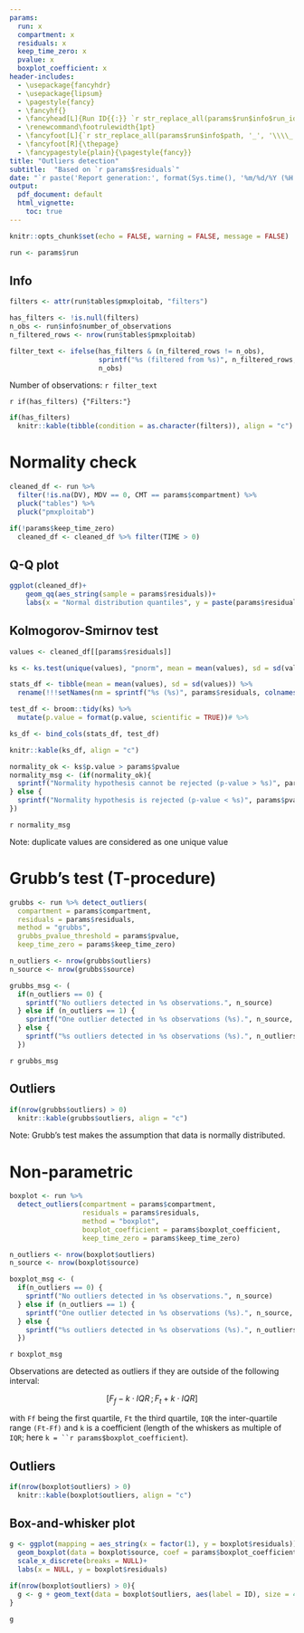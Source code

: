 ```yaml
---
params:
  run: x
  compartment: x
  residuals: x
  keep_time_zero: x
  pvalue: x
  boxplot_coefficient: x
header-includes:
  - \usepackage{fancyhdr}
  - \usepackage{lipsum}
  - \pagestyle{fancy}
  - \fancyhf{}
  - \fancyhead[L]{Run ID{{:}} `r str_replace_all(params$run$info$run_id, '_', '\\\\_')`}
  - \renewcommand\footrulewidth{1pt}
  - \fancyfoot[L]{`r str_replace_all(params$run$info$path, '_', '\\\\_')`}
  - \fancyfoot[R]{\thepage}
  - \fancypagestyle{plain}{\pagestyle{fancy}}
title: "Outliers detection"
subtitle:  "Based on `r params$residuals`"
date: "`r paste('Report generation:', format(Sys.time(), '%m/%d/%Y (%H:%M)'))`"
output: 
  pdf_document: default
  html_vignette:
    toc: true
---
```


```r
knitr::opts_chunk$set(echo = FALSE, warning = FALSE, message = FALSE)

run <- params$run
```

## Info

```r
filters <- attr(run$tables$pmxploitab, "filters")

has_filters <- !is.null(filters)
n_obs <- run$info$number_of_observations
n_filtered_rows <- nrow(run$tables$pmxploitab)

filter_text <- ifelse(has_filters & (n_filtered_rows != n_obs),
                      sprintf("%s (filtered from %s)", n_filtered_rows, n_obs),
                      n_obs)
```

Number of observations: `r filter_text`

`r if(has_filters) {"Filters:"}`
```r
if(has_filters)
  knitr::kable(tibble(condition = as.character(filters)), align = "c")
```

# Normality check

```r
cleaned_df <- run %>%
  filter(!is.na(DV), MDV == 0, CMT == params$compartment) %>% 
  pluck("tables") %>% 
  pluck("pmxploitab")

if(!params$keep_time_zero)
  cleaned_df <- cleaned_df %>% filter(TIME > 0)
```

## Q-Q plot
```r
ggplot(cleaned_df)+
    geom_qq(aes_string(sample = params$residuals))+
    labs(x = "Normal distribution quantiles", y = paste(params$residuals, "distribution quantiles"))
```

## Kolmogorov-Smirnov test
```r
values <- cleaned_df[[params$residuals]]

ks <- ks.test(unique(values), "pnorm", mean = mean(values), sd = sd(values))

stats_df <- tibble(mean = mean(values), sd = sd(values)) %>%
  rename(!!!setNames(nm = sprintf("%s (%s)", params$residuals, colnames(.)), colnames(.)))

test_df <- broom::tidy(ks) %>%
  mutate(p.value = format(p.value, scientific = TRUE))# %>% 

ks_df <- bind_cols(stats_df, test_df)

knitr::kable(ks_df, align = "c")
```

```r
normality_ok <- ks$p.value > params$pvalue
normality_msg <- (if(normality_ok){
  sprintf("Normality hypothesis cannot be rejected (p-value > %s)", params$pvalue)
} else {
  sprintf("Normality hypothesis is rejected (p-value < %s)", params$pvalue)
})
```

`r normality_msg`

Note: duplicate values are considered as one unique value

# Grubb's test (T-procedure)

```r
grubbs <- run %>% detect_outliers(
  compartment = params$compartment,
  residuals = params$residuals,
  method = "grubbs",
  grubbs_pvalue_threshold = params$pvalue, 
  keep_time_zero = params$keep_time_zero)

n_outliers <- nrow(grubbs$outliers)
n_source <- nrow(grubbs$source)

grubbs_msg <- (
  if(n_outliers == 0) {
    sprintf("No outliers detected in %s observations.", n_source)
  } else if (n_outliers == 1) {
    sprintf("One outlier detected in %s observations (%s).", n_source, scales::percent(n_outliers / n_source))
  } else {
    sprintf("%s outliers detected in %s observations (%s).", n_outliers, n_source, scales::percent(n_outliers / n_source))
  })
```

`r grubbs_msg`

## Outliers

```r
if(nrow(grubbs$outliers) > 0) 
  knitr::kable(grubbs$outliers, align = "c")
```


Note: Grubb's test makes the assumption that data is normally distributed.

# Non-parametric

```r
boxplot <- run %>% 
  detect_outliers(compartment = params$compartment,
                  residuals = params$residuals,
                  method = "boxplot",
                  boxplot_coefficient = params$boxplot_coefficient, 
                  keep_time_zero = params$keep_time_zero)

n_outliers <- nrow(boxplot$outliers)
n_source <- nrow(boxplot$source)

boxplot_msg <- (
  if(n_outliers == 0) {
    sprintf("No outliers detected in %s observations.", n_source)
  } else if (n_outliers == 1) {
    sprintf("One outlier detected in %s observations (%s).", n_source, scales::percent(n_outliers / n_source))
  } else {
    sprintf("%s outliers detected in %s observations (%s).", n_outliers, n_source, scales::percent(n_outliers / n_source))
  })
```

`r boxplot_msg`

Observations are detected as outliers if they are outside of the following interval:

$$\mathopen{[}F_f - k \cdot IQR\,;F_t + k \cdot IQR\mathclose{]}$$

with `Ff` being the first quartile, `Ft` the third quartile, `IQR` the inter-quartile range `(Ft-Ff)` and `k` is a coefficient (length of the whiskers as multiple of `IQR`; here `k = ``r params$boxplot_coefficient`).

## Outliers

```r
if(nrow(boxplot$outliers) > 0)
  knitr::kable(boxplot$outliers, align = "c")
```

## Box-and-whisker plot

```r
g <- ggplot(mapping = aes_string(x = factor(1), y = boxplot$residuals))+
  geom_boxplot(data = boxplot$source, coef = params$boxplot_coefficient, outlier.colour = "red")+
  scale_x_discrete(breaks = NULL)+
  labs(x = NULL, y = boxplot$residuals)

if(nrow(boxplot$outliers) > 0){
  g <- g + geom_text(data = boxplot$outliers, aes(label = ID), size = 4, position = position_jitter(width = 0.2))
}

g
```
